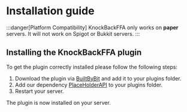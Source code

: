 # Installation guide
:::danger[Platform Compatibility]
KnockBackFFA only works on **paper** servers. It will not work on Spigot or Bukkit servers.
:::

## Installing the KnockBackFFA plugin
To get the plugin correctly installed please follow the following steps:
1. Download the plugin via [BuiltByBit](https://builtbybit.com/resources/knockbackffa.47872/) and add it to your plugins folder.
2. Add our dependency [PlaceHolderAPI](https://www.spigotmc.org/resources/placeholderapi.6245/) to your plugins folder.
3. Restart your server.

The plugin is now installed on your server.